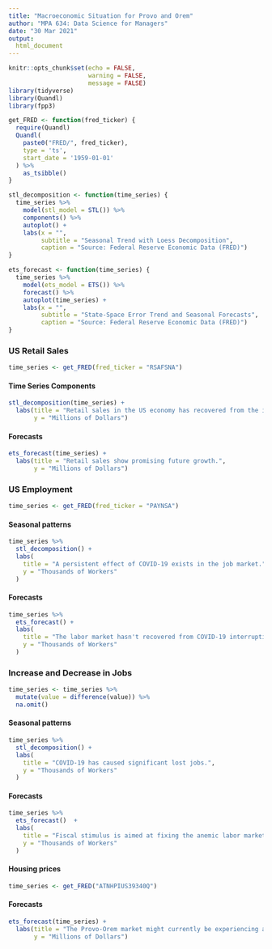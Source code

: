 ```yaml
---
title: "Macroeconomic Situation for Provo and Orem"
author: "MPA 634: Data Science for Managers"
date: "30 Mar 2021"
output:
  html_document
---
```


```r
knitr::opts_chunk$set(echo = FALSE,
                      warning = FALSE,
                      message = FALSE)
library(tidyverse)
library(Quandl)
library(fpp3)
```

```r
get_FRED <- function(fred_ticker) {
  require(Quandl)
  Quandl(
    paste0("FRED/", fred_ticker),
    type = 'ts',
    start_date = '1959-01-01'
  ) %>% 
    as_tsibble()
}
```

```r
stl_decomposition <- function(time_series) {
  time_series %>%
    model(stl_model = STL()) %>%
    components() %>%
    autoplot() +
    labs(x = "",
         subtitle = "Seasonal Trend with Loess Decomposition",
         caption = "Source: Federal Reserve Economic Data (FRED)")
}
```

```r
ets_forecast <- function(time_series) {
  time_series %>%
    model(ets_model = ETS()) %>%
    forecast() %>%
    autoplot(time_series) +
    labs(x = "",
         subtitle = "State-Space Error Trend and Seasonal Forecasts",
         caption = "Source: Federal Reserve Economic Data (FRED)")
}
```

### US Retail Sales

```r
time_series <- get_FRED(fred_ticker = "RSAFSNA")
```

#### Time Series Components

```r
stl_decomposition(time_series) +
  labs(title = "Retail sales in the US economy has recovered from the initial COVID-19 shock.",
       y = "Millions of Dollars")
```

#### Forecasts

```r
ets_forecast(time_series) +
  labs(title = "Retail sales show promising future growth.",
       y = "Millions of Dollars")
```

### US Employment

```r
time_series <- get_FRED(fred_ticker = "PAYNSA")
```

#### Seasonal patterns

```r
time_series %>% 
  stl_decomposition() +
  labs(
    title = "A persistent effect of COVID-19 exists in the job market.",
    y = "Thousands of Workers"
  )
```

#### Forecasts

```r
time_series %>% 
  ets_forecast() +
  labs(
    title = "The labor market hasn't recovered from COVID-19 interruptions.",
    y = "Thousands of Workers"
  )
```

### Increase and Decrease in Jobs

```r
time_series <- time_series %>% 
  mutate(value = difference(value)) %>% 
  na.omit()
```

#### Seasonal patterns

```r
time_series %>% 
  stl_decomposition() +
  labs(
    title = "COVID-19 has caused significant lost jobs.",
    y = "Thousands of Workers"
  )
```

#### Forecasts

```r
time_series %>% 
  ets_forecast()  +
  labs(
    title = "Fiscal stimulus is aimed at fixing the anemic labor market",
    y = "Thousands of Workers"
  )
```

#### Housing prices

```r
time_series <- get_FRED("ATNHPIUS39340Q")
```

#### Forecasts

```r
ets_forecast(time_series) +
  labs(title = "The Provo-Orem market might currently be experiencing a speculative bubble.",
       y = "Millions of Dollars")
```
